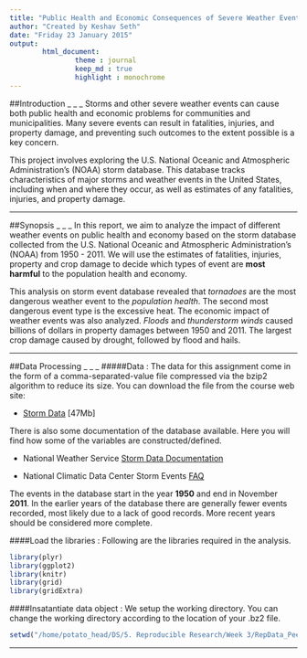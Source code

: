 ```yaml
---
title: "Public Health and Economic Consequences of Severe Weather Events in the United State(1950-2011)"
author: "Created by Keshav Seth"
date: "Friday 23 January 2015"
output:
        html_document:
                theme : journal
                keep_md : true
                highlight : monochrome
---
```

##Introduction
_ _ _
Storms and other severe weather events can cause both public health and
economic problems for communities and municipalities. Many severe events can
result in fatalities, injuries, and property damage, and preventing such
outcomes to the extent possible is a key concern.

This project involves exploring the U.S. National Oceanic and Atmospheric
Administration's (NOAA) storm database. This database tracks characteristics of
major storms and weather events in the United States, including when and where
they occur, as well as estimates of any fatalities, injuries, and property
damage.

_ _ _

##Synopsis
_ _ _
In this report, we aim to analyze the impact of different weather events on
public health and economy based on the storm database collected from the U.S.
National Oceanic and Atmospheric Administration's (NOAA) from 1950 - 2011. We
will use the estimates of fatalities, injuries, property and crop damage to
decide which types of event are **most harmful** to the population health
and economy.

This analysis on storm event database revealed that *tornadoes* are the
most dangerous weather event to the *population health*. The second most
dangerous event type is the excessive heat. The economic impact of weather
events was also analyzed. *Floods* and *thunderstorm winds* caused
billions of dollars in property damages between 1950 and 2011. The largest crop
damage caused by drought, followed by flood and hails.

_ _ _

##Data Processing
_ _ _
#####Data :
The data for this assignment come in the form of a comma-separated-value file 
compressed via the bzip2 algorithm to reduce its size. You can download the file
from the course web site:

* [Storm Data](https://d396qusza40orc.buttfront.net/repdata%2Fdata%2FStormData.csv.bz2)  [47Mb]

There is also some documentation of the database available.
Here you will find how some of the variables are constructed/defined.

* National Weather Service [Storm Data Documentation](https://d396qusza40orc.buttfront.net/repdata%2Fpeer2_doc%2Fpd01016005curr.pdf)

* National Climatic Data Center Storm Events [FAQ](https://d396qusza40orc.buttfront.net/repdata%2Fpeer2_doc%2FNCDC%20Storm%20Events-FAQ%20Page.pdf)

The events in the database start in the year **1950** and end in November **2011**. In
the earlier years of the database there are generally fewer events recorded,
most likely due to a lack of good records. More recent years should be
considered more complete.

####Load the libraries :
Following are the libraries required in the analysis.
```r
library(plyr)
library(ggplot2)
library(knitr)
library(grid)
library(gridExtra)
```

####Insatantiate data object :
We setup the working directory. You can change the working directory according to the location of your .bz2 file.
```r
setwd("/home/potato_head/DS/5. Reproducible Research/Week 3/RepData_PeerAssessment2/")
```
_ _ _

